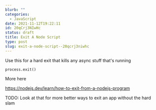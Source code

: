 ```yaml
---
blurb: ""
categories:
  - JavaScript
date: 2021-11-12T19:22:11
id: 20qCrj3NIwHc
status: draft
title: Exit A Node Script
type: post
slug: exit-a-node-script--20qcrj3niwhc
---
```


Use this for a hard exit that kills any async stuff that's running

```
process.exit()
```


More here

https://nodejs.dev/learn/how-to-exit-from-a-nodejs-program

TODO: Look at that for more better ways to exit an app without the hard slam


